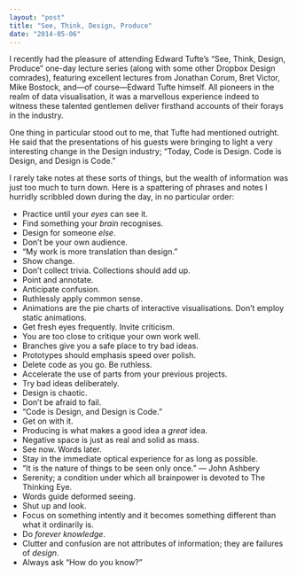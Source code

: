 ```yaml
---
layout: "post"
title: "See, Think, Design, Produce"
date: "2014-05-06"
---
```


I recently had the pleasure of attending Edward Tufte’s “See, Think, Design,
Produce” one-day lecture series (along with some other Dropbox Design comrades),
featuring excellent lectures from Jonathan Corum, Bret Victor, Mike Bostock,
and—of course—Edward Tufte himself. All pioneers in the realm of data
visualisation, it was a marvellous experience indeed to witness these talented
gentlemen deliver firsthand accounts of their forays in the industry.

One thing in particular stood out to me, that Tufte had mentioned outright. He
said that the presentations of his guests were bringing to light a very
interesting change in the Design industry; “Today, Code is Design. Code is
Design, and Design is Code.”

I rarely take notes at these sorts of things, but the wealth of information was
just too much to turn down. Here is a spattering of phrases and notes I hurridly
scribbled down during the day, in no particular order:

- Practice until your _eyes_ can see it.
- Find something your _brain_ recognises.
- Design for someone _else_.
- Don’t be your own audience.
- “My work is more translation than design.”
- Show change.
- Don’t collect trivia. Collections should add up.
- Point and annotate.
- Anticipate confusion.
- Ruthlessly apply common sense.
- Animations are the pie charts of interactive visualisations. Don’t employ
  static animations.
- Get fresh eyes frequently. Invite criticism.
- You are too close to critique your own work well.
- Branches give you a safe place to try bad ideas.
- Prototypes should emphasis speed over polish.
- Delete code as you go. Be ruthless.
- Accelerate the use of parts from your previous projects.
- Try bad ideas deliberately.
- Design is chaotic.
- Don’t be afraid to fail.
- “Code is Design, and Design is Code.”
- Get on with it.
- Producing is what makes a good idea a _great_ idea.
- Negative space is just as real and solid as mass.
- See now. Words later.
- Stay in the immediate optical experience for as long as possible.
- “It is the nature of things to be seen only once.” — John Ashbery
- Serenity; a condition under which all brainpower is devoted to The Thinking
  Eye.
- Words guide deformed seeing.
- Shut up and look.
- Focus on something intently and it becomes something different than what it
  ordinarily is.
- Do _forever knowledge_.
- Clutter and confusion are not attributes of information; they are failures of
  _design_.
- Always ask “How do you know?”
